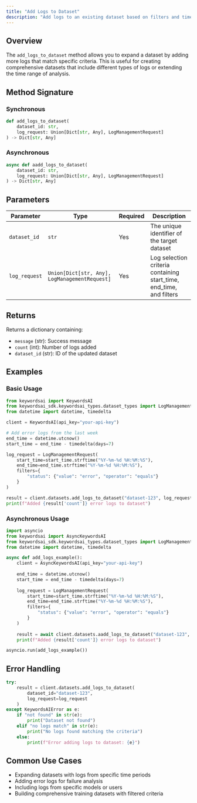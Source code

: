 ```yaml
---
title: "Add Logs to Dataset"
description: "Add logs to an existing dataset based on filters and time range"
---
```


## Overview

The `add_logs_to_dataset` method allows you to expand a dataset by adding more logs that match specific criteria. This is useful for creating comprehensive datasets that include different types of logs or extending the time range of analysis.

## Method Signature

### Synchronous
```python
def add_logs_to_dataset(
    dataset_id: str,
    log_request: Union[Dict[str, Any], LogManagementRequest]
) -> Dict[str, Any]
```

### Asynchronous
```python
async def aadd_logs_to_dataset(
    dataset_id: str,
    log_request: Union[Dict[str, Any], LogManagementRequest]
) -> Dict[str, Any]
```

## Parameters

| Parameter | Type | Required | Description |
|-----------|------|----------|-------------|
| `dataset_id` | `str` | Yes | The unique identifier of the target dataset |
| `log_request` | `Union[Dict[str, Any], LogManagementRequest]` | Yes | Log selection criteria containing start_time, end_time, and filters |

## Returns

Returns a dictionary containing:
- `message` (str): Success message
- `count` (int): Number of logs added
- `dataset_id` (str): ID of the updated dataset

## Examples

### Basic Usage
```python
from keywordsai import KeywordsAI
from keywordsai_sdk.keywordsai_types.dataset_types import LogManagementRequest
from datetime import datetime, timedelta

client = KeywordsAI(api_key="your-api-key")

# Add error logs from the last week
end_time = datetime.utcnow()
start_time = end_time - timedelta(days=7)

log_request = LogManagementRequest(
    start_time=start_time.strftime("%Y-%m-%d %H:%M:%S"),
    end_time=end_time.strftime("%Y-%m-%d %H:%M:%S"),
    filters={
        "status": {"value": "error", "operator": "equals"}
    }
)

result = client.datasets.add_logs_to_dataset("dataset-123", log_request)
print(f"Added {result['count']} error logs to dataset")
```

### Asynchronous Usage
```python
import asyncio
from keywordsai import AsyncKeywordsAI
from keywordsai_sdk.keywordsai_types.dataset_types import LogManagementRequest
from datetime import datetime, timedelta

async def add_logs_example():
    client = AsyncKeywordsAI(api_key="your-api-key")
    
    end_time = datetime.utcnow()
    start_time = end_time - timedelta(days=7)
    
    log_request = LogManagementRequest(
        start_time=start_time.strftime("%Y-%m-%d %H:%M:%S"),
        end_time=end_time.strftime("%Y-%m-%d %H:%M:%S"),
        filters={
            "status": {"value": "error", "operator": "equals"}
        }
    )
    
    result = await client.datasets.aadd_logs_to_dataset("dataset-123", log_request)
    print(f"Added {result['count']} error logs to dataset")

asyncio.run(add_logs_example())
```

## Error Handling

```python
try:
    result = client.datasets.add_logs_to_dataset(
        dataset_id="dataset-123",
        log_request=log_request
    )
except KeywordsAIError as e:
    if "not found" in str(e):
        print("Dataset not found")
    elif "no logs match" in str(e):
        print("No logs found matching the criteria")
    else:
        print(f"Error adding logs to dataset: {e}")
```

## Common Use Cases

- Expanding datasets with logs from specific time periods
- Adding error logs for failure analysis
- Including logs from specific models or users
- Building comprehensive training datasets with filtered criteria